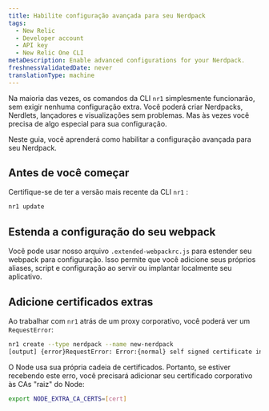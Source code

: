 ```yaml
---
title: Habilite configuração avançada para seu Nerdpack
tags:
  - New Relic
  - Developer account
  - API key
  - New Relic One CLI
metaDescription: Enable advanced configurations for your Nerdpack.
freshnessValidatedDate: never
translationType: machine
---
```


Na maioria das vezes, os comandos da CLI `nr1` simplesmente funcionarão, sem exigir nenhuma configuração extra. Você poderá criar Nerdpacks, Nerdlets, lançadores e visualizações sem problemas. Mas às vezes você precisa de algo especial para sua configuração.

Neste guia, você aprenderá como habilitar a configuração avançada para seu Nerdpack.

## Antes de você começar

Certifique-se de ter a versão mais recente da CLI `nr1` :

```sh
nr1 update
```

## Estenda a configuração do seu webpack

Você pode usar nosso arquivo `.extended-webpackrc.js` para estender seu webpack para configuração. Isso permite que você adicione seus próprios aliases, script e configuração ao servir ou implantar localmente seu aplicativo.

## Adicione certificados extras

Ao trabalhar com `nr1` atrás de um proxy corporativo, você poderá ver um `RequestError`:

```sh
nr1 create --type nerdpack --name new-nerdpack
[output] {error}RequestError: Error:{normal} self signed certificate in certificate chain
```

O Node usa sua própria cadeia de certificados. Portanto, se estiver recebendo este erro, você precisará adicionar seu certificado corporativo às CAs "raiz" do Node:

```sh
export NODE_EXTRA_CA_CERTS=[cert]
```
